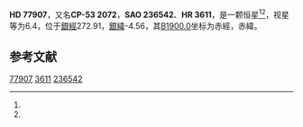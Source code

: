 {{Starbox begin
| name = HD 77907
}}
{{Starbox observe
| epoch = [[J2000.0|J2000.0]]
| constell = {{星座名待查}}<ref name=SIMBAD>{{cite web
 | url=http://simbad.u-strasbg.fr/simbad/sim-id?Ident=HR+3611
 | title =Pulsating variable Star
 | publisher=Centre de Données astronomiques de Strasbourg
 | work=SIMBAD
 | accessdate=2012-07-13}}</ref><ref name=DATA>{{cite web
 | url=http://vizier.u-strasbg.fr/viz-bin/VizieR-5?-out.add=.&-source=5050&-corr=PK=HR&-out.max=9999&HR=3611
 | title=VizieR Detailed Page
 | accessdate=2012-07-13
 | archive-date=2016-03-05
 | archive-url=https://web.archive.org/web/20160305041831/http://vizier.u-strasbg.fr/viz-bin/VizieR-5?-out.add=.&-source=5050&-corr=PK=HR&-out.max=9999&HR=3611
 | dead-url=no
 }}</ref>
| 星官 = 
| ra = {{RA|9|3|5.2}}<ref name=SIMBAD /><ref name=DATA />
| dec = {{DEC|-53|32|59}}<ref name=SIMBAD /><ref name=DATA />
| appmag_v = 6.4<ref name=SIMBAD /><ref name=DATA />
}}
{{Starbox character
| class = B6V<ref name=SIMBAD /><ref name=DATA />
| b-v = -0.09<ref name=SIMBAD /><ref name=DATA />
| u-b = -0.35<ref name=SIMBAD /><ref name=DATA />
| r-i = <ref name=SIMBAD /><ref name=DATA />
| variable = 
}}
{{Starbox astrometry
| radial_v = -0.35
| prop_mo_ra = -7
| parallax = 
| p_error = 
}}
{{Starbox catalog
| names =CP-53 2072，[[SAO星表|SAO]] 236542，[[HD星表|HD]] 77907，[[HR星表|HR]] 3611}}
{{Starbox reference |Simbad=HR+3611}}
{{Starbox end}}

'''HD 77907'''，又名'''CP-53 2072'''，'''SAO 236542'''、'''HR 3611'''，是一颗恒星<ref name=SIMBAD /><ref name=DATA />，视星等为6.4，位于[[銀道座標系|銀經]]272.91，[[銀道座標系|銀緯]]-4.56，其[[B1900.0|B1900.0]]坐标为赤經{{RA|9|0|4.3}}，赤緯{{DEC|-53|-4.56|14}}。

== 参考文献 ==
{{reflist}}

{{star-stub}}

[[Category:HD和HDE天體|77907]]
[[Category:HR天體|3611]]
[[Category:SAO天體|236542]]